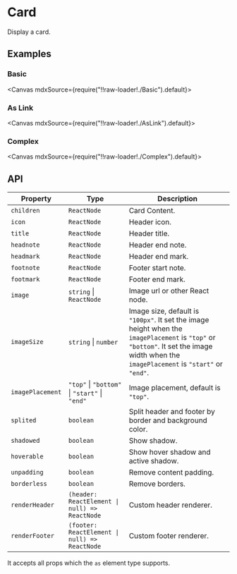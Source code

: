 
<Meta title="Views/Card" />

# Card

Display a card.

## Examples

### Basic

<Canvas mdxSource={require("!!raw-loader!./Basic").default}>
  <Story id="examples-card--basic" />
</Canvas>

### As Link

<Canvas mdxSource={require("!!raw-loader!./AsLink").default}>
  <Story id="examples-card--as-link" />
</Canvas>

### Complex

<Canvas mdxSource={require("!!raw-loader!./Complex").default}>
  <Story id="examples-card--complex" />
</Canvas>

## API

| Property         | Type                                                     | Description                                                                                                                                                                             |
| ---------------- | -------------------------------------------------------- | --------------------------------------------------------------------------------------------------------------------------------------------------------------------------------------- |
| `children`       | `ReactNode`                                              | Card Content.                                                                                                                                                                           |
| `icon`           | `ReactNode`                                              | Header icon.                                                                                                                                                                            |
| `title`          | `ReactNode`                                              | Header title.                                                                                                                                                                           |
| `headnote`       | `ReactNode`                                              | Header end note.                                                                                                                                                                        |
| `headmark`       | `ReactNode`                                              | Header end mark.                                                                                                                                                                        |
| `footnote`       | `ReactNode`                                              | Footer start note.                                                                                                                                                                      |
| `footmark`       | `ReactNode`                                              | Footer end mark.                                                                                                                                                                        |
| `image`          | `string` \| `ReactNode`                                  | Image url or other React node.                                                                                                                                                          |
| `imageSize`      | `string` \| `number`                                     | Image size, default is `"100px"`. It set the image height when the `imagePlacement` is `"top"` or `"bottom"`. It set the image width when the `imagePlacement` is `"start"` or `"end"`. |
| `imagePlacement` | `"top"` \| `"bottom"` \| `"start"` \| `"end"`            | Image placement, default is `"top"`.                                                                                                                                                    |
| `splited`        | `boolean`                                                | Split header and footer by border and background color.                                                                                                                                 |
| `shadowed`       | `boolean`                                                | Show shadow.                                                                                                                                                                            |
| `hoverable`      | `boolean`                                                | Show hover shadow and active shadow.                                                                                                                                                    |
| `unpadding`      | `boolean`                                                | Remove content padding.                                                                                                                                                                 |
| `borderless`     | `boolean`                                                | Remove borders.                                                                                                                                                                         |
| `renderHeader`   | <code>(header: ReactElement \| null) => ReactNode</code> | Custom header renderer.                                                                                                                                                                 |
| `renderFooter`   | <code>(footer: ReactElement \| null) => ReactNode</code> | Custom footer renderer.                                                                                                                                                                 |

It accepts all props which the `as` element type supports.
